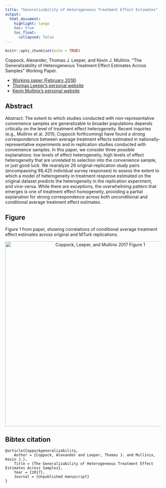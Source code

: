 ```yaml
---
title: "Generalizability of Heterogeneous Treatment Effect Estimates"
output: 
  html_document:
    highlight: tango
    toc: true
    toc_float:
      collapsed: false
---
```


```r
knitr::opts_chunk$set(echo = TRUE)
```


Coppock, Alexander, Thomas J. Leeper, and Kevin J. Mullinix. “The Generalizability of Heterogeneous Treatment Effect Estimates Across Samples” Working Paper.

- [Working paper (February 2018)](papers/CLM_heterogeneity.pdf)
- [Thomas Leeper's personal website](http://thomasleeper.com/)
- [Kevin Mullinix's personal website](http://www.kevinmullinix.com/)

## Abstract

Abstract: The extent to which studies conducted with non-representative convenience samples are generalizable to broader populations depends critically on the level of treatment effect heterogeneity. Recent inquiries (e.g., Mullinix et al. 2015; Coppock forthcoming) have found a strong correspondence between average treatment effects estimated in nationally-representative experiments and in replication studies conducted with convenience samples. In this paper, we consider three possible explanations: low levels of effect heterogeneity, high levels of effect heterogeneity that are unrelated to selection into the convenience sample, or just good luck. We reanalyze 26 original-replication study pairs (encompassing 98,425 individual survey responses) to assess the extent to which a model of heterogeneity in treatment response estimated on the original dataset predicts the heterogeneity in the replication experiment, and vice-versa. While there are exceptions, the overwhelming pattern that emerges is one of treatment effect homogeneity, providing a partial explanation for strong correspondence across both unconditional and conditional average treatment effect estimates.

## Figure

Figure 1 from paper, showing correlations of conditional average treatment effect estimates across original and MTurk replications.

<center><img src="Images/generalizability_fig_scatter_group.png" alt="Coppock, Leeper, and Mullinix 2017 Figure 1" width="600"></center>

## Bibtex citation

```
@article{Coppockgeneralizability,
	Author = {Coppock, Alexander and Leeper, Thomas J. and Mullinix, Kevin J.},
	Title = {The Generalizability of Heterogeneous Treatment Effect Estimates Across Samples},
	Year = {2017},
	Journal = {Unpublished manuscript}
}
```
